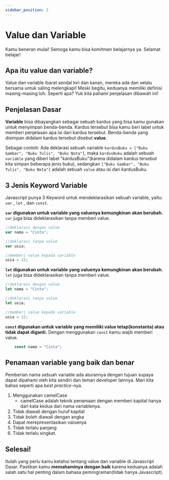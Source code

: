 ```yaml
---
sidebar_position: 2
---
```


# Value dan Variable


Kamu beneran mulai! Semoga kamu bisa komitmen belajarnya ya. Selamat belajar!

## Apa itu value dan variable?

Value dan variable ibarat sendal kiri dan kanan, mereka ada dan selalu <BeautySentence>bersama</BeautySentence> untuk saling melengkapi! Meski begitu, keduanya memiliki definisi masing-masing loh. Seperti apa? Yuk kita pahami penjelasan dibawah ini!

## Penjelasan Dasar

**Variable** bisa dibayangkan sebagai sebuah kardus yang bisa kamu gunakan untuk menyimpan benda-benda. Kardus tersebut bisa kamu beri label untuk memberi penjelasan apa isi dari kardus tersebut. Benda-benda yang disimpan didalam kardus tersebut disebut **value**.

Sebagai contoh: Ada deklarasi sebuah variable `kardusBuku = ["Buku Gambar", "Buku Tulis", "Buku Nota"]`, maka `kardusBuku` adalah sebuah `variable` yang diberi label "kardusBuku"(karena didalam kardus tersebut kita simpan beberapa jenis buku), sedangkan `["Buku Gambar", "Buku Tulis", "Buku Nota"]` adalah sebuah `value` atau isi dari kardusBuku.

## 3 Jenis Keyword Variable

Javascript punya 3 Keyword untuk mendeklarasikan sebuah variable, yaitu: `var` , `let` , dan `const`.

**`var` digunakan untuk variable yang valuenya kemungkinan akan berubah.**
`var` juga bisa dideklarasikan tanpa memberi value.

```javascript
//deklarasi dengan value
var nama = "Cinta";

//deklarasi tanpa value
var usia;

//memberi value kepada variable
usia = 12;
```

**`let` digunakan untuk variable yang valuenya kemungkinan akan berubah.**
`let` juga bisa dideklarasikan tanpa memberi value.

```javascript
//deklarasi dengan value
let nama = "Cinta";

//deklarasi tanpa value
let usia;

//memberi value kepada variable
usia = 12;
```

**`const` digunakan untuk variable yang memiliki value tetap(konstanta) atau tidak dapat diganti.**
Dengan menggunakan `const` kamu wajib memberi value.

```Javascript
    const nama = "Cinta";
```

## Penamaan variable yang baik dan benar

Pemberian nama sebuah variable ada aturannya dengan tujuan supaya dapat dipahami oleh kita sendiri dan teman developer lainnya. Mari kita bahas seperti apa _best practice_-nya.

1. Menggunakan camelCase
   - camelCase adalah teknik penamaan dengan memberi kapital hanya dari kata kedua dari nama variablenya.
2. Tidak diawali dengan huruf kapital
3. Tidak boleh diawali dengan angka
4. Dapat merepresentasikan valuenya
5. Tidak terlalu panjang
6. Tidak terlalu singkat.

## Selesai&#33;

Itulah yang perlu kamu ketahui tentang value dan variable di Javascript Dasar. Pastikan kamu **memahaminya dengan baik** karena keduanya adalah salah satu hal penting dalam bahasa pemrograman(tidak hanya Javascript).

